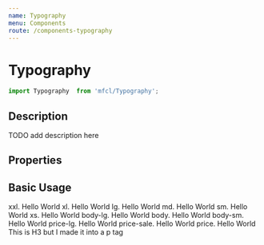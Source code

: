 ```yaml
---
name: Typography
menu: Components
route: /components-typography
---
```



# Typography

```javascript
import Typography  from 'mfcl/Typography';
```

## Description
TODO add description here

## Properties

<Props of={Typography} />

## Basic Usage

<Playground>
  <Component>
    <Typography variant='xxl' component='span'>
      xxl. Hello World
    </Typography>
    <Typography variant='xl'>
      xl. Hello World
    </Typography>
    <Typography variant='lg'>
      lg. Hello World
    </Typography>
    <Typography variant='md'>
      md. Hello World
    </Typography>
    <Typography variant='sm'>
      sm. Hello World
    </Typography>
    <Typography variant='xs'>
      xs. Hello World
    </Typography>
    <Typography variant='body-lg'>
      body-lg. Hello World
    </Typography>
    <Typography variant='body'>
      body. Hello World
    </Typography>
    <Typography variant='body-sm'>
      body-sm. Hello World
    </Typography>
    <Typography variant='price-lg'>
      price-lg. Hello World
    </Typography>
    <Typography variant='price-sale'>
      price-sale. Hello World
    </Typography>
    <Typography variant='price'>
      price. Hello World
    </Typography>
    <Typography variant='lg' component='p'>
      This is H3 but I made it into a p tag
    </Typography>
  </Component>
</Playground>
